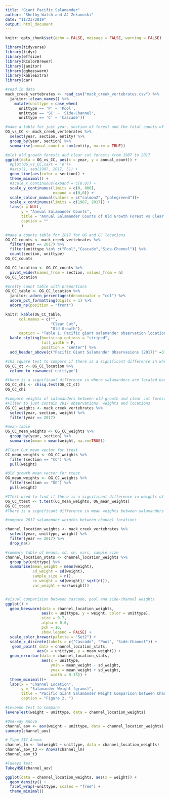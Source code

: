 ```yaml
---
title: "Giant Pacific Salamander"
author: "Shelby Walsh and AJ Zekanoski"
date: "11/23/2019"
output: html_document
---
```


```r
knitr::opts_chunk$set(echo = FALSE, message = FALSE, warning = FALSE)
```

```r
library(tidyverse)
library(tidyr)
library(effsize)
library(RColorBrewer)
library(janitor)
library(ggbeeswarm)
library(kableExtra)
library(car)
```

```r
#read in data
mack_creek_vertebrates <- read_csv("mack_creek_vertebrates.csv") %>% 
  janitor::clean_names() %>% 
    mutate(unittype = case_when(
      unittype == 'P' ~ 'Pool',
      unittype == 'SC' ~ 'Side-Channel',
      unittype == 'C' ~ 'Cascade'))
```

```r
#make a table for just year, section of forest and the total counts of salamanders in each section per year
OG_vs_CC <- mack_creek_vertebrates %>% 
  select(year, section, entity) %>% 
  group_by(year, section) %>% 
  summarise(annual_count = sum(entity, na.rm = TRUE))
```

```r
#plot old growth forests and clear cut forests from 1987 to 2017
ggplot(data = OG_vs_CC, aes(x = year, y = annual_count)) +
  #plot(OG_vs_CC,xaxt = 'n')+
  #axis(1, seq(1987, 2017, 5)) +
  geom_line(aes(color = section)) +
  theme_minimal() +
  #scale_x_continuous(expand = c(0,0)) +
  scale_y_continuous(limits = c(0, 800),
                     expand = c(0,0)) +
  scale_colour_manual(values = c("salmon2", "palegreen4"))+
  scale_x_continuous(limits = c(1987, 2017)) +
  labs(x = NULL,
       y = "Annual Salamander Counts",
       title = "Annual Salamander Counts of Old Growth Forest vs Clear Cut Forest (1987-2017)",
       caption = ""
       )
```


```r
#make a counts table for 2017 for OG and CC locations 
OG_CC_counts <- mack_creek_vertebrates %>% 
  filter(year == 2017) %>% 
  filter(unittype %in% c("Pool","Cascade","Side-Channel")) %>% 
  count(section, unittype)
OG_CC_counts

OG_CC_location <- OG_CC_counts %>% 
  pivot_wider(names_from = section, values_from = n)
OG_CC_location
```

```r
#pretty count table with preportions
OG_CC_table <- OG_CC_location %>% 
  janitor::adorn_percentages(denominator = "col") %>% 
  adorn_pct_formatting(digits = 1) %>% 
  adorn_ns(position = "front")

knitr::kable(OG_CC_table,
      col.names = c("",
                    "Clear Cut",
                    "Old Growth"),
      caption = "Table 1. Pacific giant salamander observation locations from 2017.") %>% 
  kable_styling(bootstrap_options = "striped", 
                full_width = F, 
                position = "center") %>% 
  add_header_above(c("Pacific Giant Salamander Observasions (2017)" =3))
```

```r
#chi square test to compare if there is a significant difference in where salamanders are located between clear cut and old growth forests.
OG_CC_ct <- OG_CC_location %>% 
  column_to_rownames('unittype')

#there is a significant difference in where salamanders are located based on if they are in a clear cut or old growth forest.
OG_CC_chi <- chisq.test(OG_CC_ct)
OG_CC_chi
```

```r
#compare weights of salamanders between old growth and clear cut forests
#Filter to just contain 2017 observations, weights and locations
OG_CC_weights <- mack_creek_vertebrates %>% 
  select(year, section, weight) %>% 
  filter(year == 2017) 

#mean table
OG_CC_mean_weights <- OG_CC_weights %>% 
  group_by(year, section) %>% 
  summarise(mean = mean(weight, na.rm=TRUE))

#Clear Cut mean vector for ttest
CC_mean_weights <- OG_CC_weights %>% 
  filter(section == "CC") %>% 
  pull(weight)

#Old growth mean vector for ttest
OG_mean_weights <- OG_CC_weights %>% 
  filter(section == "OG") %>% 
  pull(weight)

#TTest used to find if there is a significant difference in weights of salamanders based on if they are located in a clear cut or old growth forest.
OG_CC_ttest <- t.test(CC_mean_weights, OG_mean_weights) 
OG_CC_ttest 
#There is a significant difference in mean weights between salamanders that are located in clear cut forests and those in old growth forests, p-value< 0.05

```

```r
#compare 2017 salamander weigths between channel locations

channel_location_weights <- mack_creek_vertebrates %>% 
  select(year, unittype, weight) %>% 
  filter(year == 2017) %>% 
  drop_na()

#summary table of means, sd, se, vars, sample size
channel_location_stats <- channel_location_weights %>% 
  group_by(unittype) %>% 
  summarise(mean_weight = mean(weight),
            sd_weight = sd(weight),
            sample_size = n(),
            se_weight = sd(weight)/ sqrt(n()),
            var_weight = var(weight))


#visual comparision between cascade, pool and side-channel weights
ggplot() +
  geom_beeswarm(data = channel_location_weights, 
                aes(x = unittype, y = weight, color = unittype),
                size = 0.7,
                alpha = 0.6,
                pch = 16,
                show.legend = FALSE) +
  scale_color_brewer(palette = "Set2") +
  scale_x_discrete(labels = c("Cascade", "Pool", "Side-Channel")) +
   geom_point( data = channel_location_stats, 
              aes(x = unittype, y = mean_weight)) +
  geom_errorbar(data = channel_location_stats,
                aes(x = unittype,
                    ymin = mean_weight - sd_weight,
                    ymax = mean_weight + sd_weight,
                    width = 0.15)) +
  theme_minimal()+
  labs(x = "Channel Location",
       y = "Salamander Weight (grams)",
       title = "Pacific Giant Salamander Weight Comparison between Channel Location",
       caption = "Figure 2. ")
```

```r

#Leveene Test to compare 
leveneTest(weight ~ unittype, data = channel_location_weights)

#One-way Anova
channel_aov <- aov(weight ~ unittype, data = channel_location_weights)
summary(channel_aov)

# Type III Anova
channel_lm <- lm(weight ~ unittype, data = channel_location_weights)
channel_aov_t3 <- Anova(channel_lm)
channel_aov_t3

#Tukeys Test
TukeyHSD(channel_aov)

```


```r
ggplot(data = channel_location_weights, aes(x = weight)) +
  geom_density() +
  facet_wrap(~unittype, scales = "free") +
  theme_minimal() 
```

